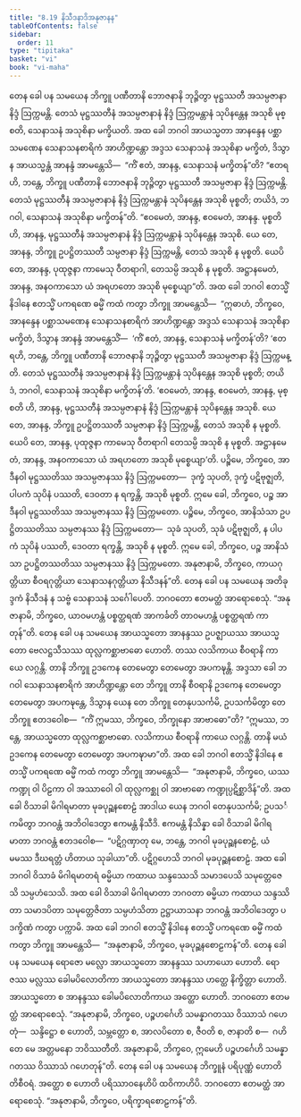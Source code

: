 ```yaml
---
title: "8.19 နိသီဒနာဒိအနုဇာနန"
tableOfContents: false
sidebar:
  order: 11
type: "tipitaka"
basket: "vi"
book: "vi-maha"
---
```



<DynamicBreadcrumb />

<Division number="353" book="vi-maha">

<Paragraph number="1669" book="vi-maha">
တေန ခေါ ပန သမယေန ဘိက္ခူ ပဏီတာနိ ဘောဇနာနိ ဘုဉ္ဇိတွာ မုဋ္ဌဿတီ အသမ္ပဇာနာ နိဒ္ဒံ ဩက္ကမန္တိ. တေသံ မုဋ္ဌဿတီနံ အသမ္ပဇာနာနံ နိဒ္ဒံ ဩက္ကမန္တာနံ သုပိနန္တေန အသုစိ မုစ္စတိ, သေနာသနံ အသုစိနာ မက္ခိယတိ. အထ ခေါ ဘဂဝါ အာယသ္မတာ အာနန္ဒေန ပစ္ဆာသမဏေန သေနာသနစာရိကံ အာဟိဏ္ဍန္တော အဒ္ဒသ သေနာသနံ အသုစိနာ မက္ခိတံ, ဒိသွာန အာယသ္မန္တံ အာနန္ဒံ အာမန္တေသိ—  “ကိံ ဧတံ, အာနန္ဒ, သေနာသနံ မက္ခိတန်”တိ? “ဧတရဟိ, ဘန္တေ, ဘိက္ခူ ပဏီတာနိ ဘောဇနာနိ ဘုဉ္ဇိတွာ မုဋ္ဌဿတီ အသမ္ပဇာနာ နိဒ္ဒံ ဩက္ကမန္တိ. တေသံ မုဋ္ဌဿတီနံ အသမ္ပဇာနာနံ နိဒ္ဒံ ဩက္ကမန္တာနံ သုပိနန္တေန အသုစိ မုစ္စတိ; တယိဒံ, ဘဂဝါ, သေနာသနံ အသုစိနာ မက္ခိတန်”တိ. “ဧဝမေတံ, အာနန္ဒ, ဧဝမေတံ, အာနန္ဒ. မုစ္စတိ ဟိ, အာနန္ဒ, မုဋ္ဌဿတီနံ အသမ္ပဇာနာနံ နိဒ္ဒံ ဩက္ကမန္တာနံ သုပိနန္တေန အသုစိ. ယေ တေ, အာနန္ဒ, ဘိက္ခူ ဥပဋ္ဌိတဿတီ သမ္ပဇာနာ နိဒ္ဒံ ဩက္ကမန္တိ, တေသံ အသုစိ န မုစ္စတိ. ယေပိ တေ, အာနန္ဒ, ပုထုဇ္ဇနာ ကာမေသု ဝီတရာဂါ, တေသမ္ပိ အသုစိ န မုစ္စတိ. အဋ္ဌာနမေတံ, အာနန္ဒ, အနဝကာသော ယံ အရဟတော အသုစိ မုစ္စေယျာ”တိ.
</Paragraph>

<Paragraph number="1670" book="vi-maha">
အထ ခေါ ဘဂဝါ ဧတသ္မိံ နိဒါနေ ဧတသ္မိံ ပကရဏေ ဓမ္မိံ ကထံ ကတွာ ဘိက္ခူ အာမန္တေသိ—  “ဣဓာဟံ, ဘိက္ခဝေ, အာနန္ဒေန ပစ္ဆာသမဏေန သေနာသနစာရိကံ အာဟိဏ္ဍန္တော အဒ္ဒသံ သေနာသနံ အသုစိနာ မက္ခိတံ, ဒိသွာန အာနန္ဒံ အာမန္တေသိံ—  ‘ကိံ ဧတံ, အာနန္ဒ, သေနာသနံ မက္ခိတန်’တိ? ‘ဧတရဟိ, ဘန္တေ, ဘိက္ခူ ပဏီတာနိ ဘောဇနာနိ ဘုဉ္ဇိတွာ မုဋ္ဌဿတီ အသမ္ပဇာနာ နိဒ္ဒံ ဩက္ကမန္တိ. တေသံ မုဋ္ဌဿတီနံ အသမ္ပဇာနာနံ နိဒ္ဒံ ဩက္ကမန္တာနံ သုပိနန္တေန အသုစိ မုစ္စတိ; တယိဒံ, ဘဂဝါ, သေနာသနံ အသုစိနာ မက္ခိတန်’တိ. ‘ဧဝမေတံ, အာနန္ဒ, ဧဝမေတံ, အာနန္ဒ, မုစ္စတိ ဟိ, အာနန္ဒ, မုဋ္ဌဿတီနံ အသမ္ပဇာနာနံ နိဒ္ဒံ ဩက္ကမန္တာနံ သုပိနန္တေန အသုစိ. ယေ တေ, အာနန္ဒ, ဘိက္ခူ ဥပဋ္ဌိတဿတီ သမ္ပဇာနာ နိဒ္ဒံ ဩက္ကမန္တိ, တေသံ အသုစိ န မုစ္စတိ. ယေပိ တေ, အာနန္ဒ, ပုထုဇ္ဇနာ ကာမေသု ဝီတရာဂါ တေသမ္ပိ အသုစိ န မုစ္စတိ. အဋ္ဌာနမေတံ, အာနန္ဒ, အနဝကာသော ယံ အရဟတော အသုစိ မုစ္စေယျာ’တိ.
</Paragraph>

<Paragraph number="1671" book="vi-maha">
ပဉ္စိမေ, ဘိက္ခဝေ, အာဒီနဝါ မုဋ္ဌဿတိဿ အသမ္ပဇာနဿ နိဒ္ဒံ ဩက္ကမတော—  ဒုက္ခံ သုပတိ, ဒုက္ခံ ပဋိဗုဇ္ဈတိ, ပါပကံ သုပိနံ ပဿတိ, ဒေဝတာ န ရက္ခန္တိ, အသုစိ မုစ္စတိ. ဣမေ ခေါ, ဘိက္ခဝေ, ပဉ္စ အာဒီနဝါ မုဋ္ဌဿတိဿ အသမ္ပဇာနဿ နိဒ္ဒံ ဩက္ကမတော.
</Paragraph>

<Paragraph number="1672" book="vi-maha">
ပဉ္စိမေ, ဘိက္ခဝေ, အာနိသံသာ ဥပဋ္ဌိတဿတိဿ သမ္ပဇာနဿ နိဒ္ဒံ ဩက္ကမတော—  သုခံ သုပတိ, သုခံ ပဋိဗုဇ္ဈတိ, န ပါပကံ သုပိနံ ပဿတိ, ဒေဝတာ ရက္ခန္တိ, အသုစိ န မုစ္စတိ. ဣမေ ခေါ, ဘိက္ခဝေ, ပဉ္စ အာနိသံသာ ဥပဋ္ဌိတဿတိဿ သမ္ပဇာနဿ နိဒ္ဒံ ဩက္ကမတော.
</Paragraph>

<Paragraph number="1673" book="vi-maha">
အနုဇာနာမိ, ဘိက္ခဝေ, ကာယဂုတ္တိယာ စီဝရဂုတ္တိယာ သေနာသနဂုတ္တိယာ နိသီဒနန်”တိ.
</Paragraph>

<Paragraph number="1674" book="vi-maha">
တေန ခေါ ပန သမယေန အတိခုဒ္ဒကံ နိသီဒနံ န သဗ္ဗံ သေနာသနံ သင်္ဂေါပေတိ. ဘဂဝတော ဧတမတ္ထံ အာရောစေသုံ. “အနုဇာနာမိ, ဘိက္ခဝေ, ယာဝမဟန္တံ ပစ္စတ္ထရဏံ အာကင်္ခတိ တာဝမဟန္တံ ပစ္စတ္ထရဏံ ကာတုန်”တိ.
</Paragraph>

</Division>
<Division number="354" book="vi-maha">

<Paragraph number="1675" book="vi-maha">
တေန ခေါ ပန သမယေန အာယသ္မတော အာနန္ဒဿ ဥပဇ္ဈာယဿ အာယသ္မတော ဗေလဋ္ဌသီသဿ ထုလ္လကစ္ဆာဗာဓော ဟောတိ. တဿ လသိကာယ စီဝရာနိ ကာယေ လဂ္ဂန္တိ. တာနိ ဘိက္ခူ ဥဒကေန တေမေတွာ တေမေတွာ အပကဍ္ဎန္တိ. အဒ္ဒသာ ခေါ ဘဂဝါ သေနာသနစာရိကံ အာဟိဏ္ဍန္တော တေ ဘိက္ခူ တာနိ စီဝရာနိ ဥဒကေန တေမေတွာ တေမေတွာ အပကဍ္ဎန္တေ, ဒိသွာန ယေန တေ ဘိက္ခူ တေနုပသင်္ကမိ, ဥပသင်္ကမိတွာ တေ ဘိက္ခူ ဧတဒဝေါစ—  “ကိံ ဣမဿ, ဘိက္ခဝေ, ဘိက္ခုနော အာဗာဓော”တိ? “ဣမဿ, ဘန္တေ, အာယသ္မတော ထုလ္လကစ္ဆာဗာဓော. လသိကာယ စီဝရာနိ ကာယေ လဂ္ဂန္တိ. တာနိ မယံ ဥဒကေန တေမေတွာ တေမေတွာ အပကဍ္ဎာမာ”တိ. အထ ခေါ ဘဂဝါ ဧတသ္မိံ နိဒါနေ ဧတသ္မိံ ပကရဏေ ဓမ္မိံ ကထံ ကတွာ ဘိက္ခူ အာမန္တေသိ—  “အနုဇာနာမိ, ဘိက္ခဝေ, ယဿ ကဏ္ဍု ဝါ ပိဠကာ ဝါ အဿာဝေါ ဝါ ထုလ္လကစ္ဆု ဝါ အာဗာဓော ကဏ္ဍုပ္ပဋိစ္ဆာဒိန်”တိ.
</Paragraph>

</Division>
<Division number="355" book="vi-maha">

<Paragraph number="1676" book="vi-maha">
အထ ခေါ ဝိသာခါ မိဂါရမာတာ မုခပုဉ္ဆနစောဠံ အာဒါယ ယေန ဘဂဝါ တေနုပသင်္ကမိ; ဥပသင်္ကမိတွာ ဘဂဝန္တံ အဘိဝါဒေတွာ ဧကမန္တံ နိသီဒိ. ဧကမန္တံ နိသိန္နာ ခေါ ဝိသာခါ မိဂါရမာတာ ဘဂဝန္တံ ဧတဒဝေါစ—  “ပဋိဂ္ဂဏှာတု မေ, ဘန္တေ, ဘဂဝါ မုခပုဉ္ဆနစောဠံ, ယံ မမဿ ဒီဃရတ္တံ ဟိတာယ သုခါယာ”တိ. ပဋိဂ္ဂဟေသိ ဘဂဝါ မုခပုဉ္ဆနစောဠံ. အထ ခေါ ဘဂဝါ ဝိသာခံ မိဂါရမာတရံ ဓမ္မိယာ ကထာယ သန္ဒဿေသိ သမာဒပေသိ သမုတ္တေဇေသိ သမ္ပဟံသေသိ. အထ ခေါ ဝိသာခါ မိဂါရမာတာ ဘဂဝတာ ဓမ္မိယာ ကထာယ သန္ဒဿိတာ သမာဒပိတာ သမုတ္တေဇိတာ သမ္ပဟံသိတာ ဥဋ္ဌာယာသနာ ဘဂဝန္တံ အဘိဝါဒေတွာ ပဒက္ခိဏံ ကတွာ ပက္ကာမိ. အထ ခေါ ဘဂဝါ ဧတသ္မိံ နိဒါနေ ဧတသ္မိံ ပကရဏေ ဓမ္မိံ ကထံ ကတွာ ဘိက္ခူ အာမန္တေသိ—  “အနုဇာနာမိ, ဘိက္ခဝေ, မုခပုဉ္ဆနစောဠကန်”တိ.
</Paragraph>

</Division>
<Division number="356" book="vi-maha">

<Paragraph number="1677" book="vi-maha">
တေန ခေါ ပန သမယေန ရောဇော မလ္လော အာယသ္မတော အာနန္ဒဿ သဟာယော ဟောတိ. ရောဇဿ မလ္လဿ ခေါမပိလောတိကာ အာယသ္မတော အာနန္ဒဿ ဟတ္ထေ နိက္ခိတ္တာ ဟောတိ. အာယသ္မတော စ အာနန္ဒဿ ခေါမပိလောတိကာယ အတ္ထော ဟောတိ. ဘဂဝတော ဧတမတ္ထံ အာရောစေသုံ. “အနုဇာနာမိ, ဘိက္ခဝေ, ပဉ္စဟင်္ဂေဟိ သမန္နာဂတဿ ဝိဿာသံ ဂဟေတုံ—  သန္ဒိဋ္ဌော စ ဟောတိ, သမ္ဘတ္တော စ, အာလပိတော စ, ဇီဝတိ စ, ဇာနာတိ စ—  ဂဟိတေ မေ အတ္တမနော ဘဝိဿတီတိ. အနုဇာနာမိ, ဘိက္ခဝေ, ဣမေဟိ ပဉ္စဟင်္ဂေဟိ သမန္နာဂတဿ ဝိဿာသံ ဂဟေတုန်”တိ.
</Paragraph>

</Division>
<Division number="357" book="vi-maha">

<Paragraph number="1678" book="vi-maha">
တေန ခေါ ပန သမယေန ဘိက္ခူနံ ပရိပုဏ္ဏံ ဟောတိ တိစီဝရံ. အတ္ထော စ ဟောတိ ပရိဿာဝနေဟိပိ ထဝိကာဟိပိ. ဘဂဝတော ဧတမတ္ထံ အာရောစေသုံ. “အနုဇာနာမိ, ဘိက္ခဝေ, ပရိက္ခာရစောဠကန်”တိ.
</Paragraph>
</Division>